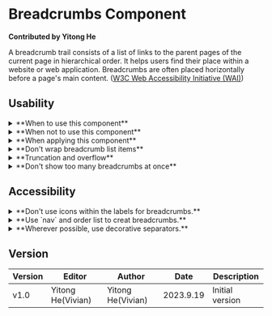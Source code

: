 # Breadcrumbs Component

**Contributed by Yitong He**

A breadcrumb trail consists of a list of links to the parent pages of the current page in hierarchical order. It helps users find their place within a website or web application. Breadcrumbs are often placed horizontally before a page's main content.
([W3C Web Accessibility Initiative (WAI)](https://www.w3.org/WAI/ARIA/apg/patterns/breadcrumb/))


<Breadcrumbs />

## Usability
<details>
<summary>**When to use this component**</summary>
Use the breadcrumbs component when you need to help users understand and move between the multiple levels of a website. ([GOV.UK Design System](https://design-system.service.gov.uk/components/breadcrumbs/))
</details>
<details>
<summary>**When not to use this component**</summary>
- Do not use the breadcrumbs component on websites with a flat structure, or to show progress through a linear journey or transaction.
- If you're using other navigational elements on the page, such as a sidebar, consider whether your users need the additional support of breadcrumbs.  
([GOV.UK Design System](https://design-system.service.gov.uk/components/breadcrumbs/))
</details>
<details>
<summary>**When applying this component**</summary>
- You should display the component in the top left of the main content area above the page title.
- Reflect the names of the parent-level pages ensuring you use the same labels and casing as the main IA.  
([NSW Government Design System](https://digitalnsw.github.io/nsw-design-system/components/breadcrumbs/index.html))
</details>
<details>
<summary>**Don't wrap breadcrumb list items**</summary>
When list items are truncated into a menu but the label text is still too large for the horizontal space, truncate the text with an ellipsis. By default, truncation should occur at the end of the title. If your users need to see the end of truncated titles, truncating the middle of the title is acceptable.  

As has written in the sample code, we have set `text-overflow: ecllipese` and `overflow: hidden` for the `li a` in `css` code to avoid this happens.
([React Spectrum](https://spectrum.adobe.com/page/breadcrumbs/))
</details>
<details>
<summary>**Truncation and overflow**</summary>
Though we should not wrap the list items, we should never truncate more than one breadcrumb label. Prioritize using the truncation menu when breadcrumb labels are long. If the current location has a long label, all items can be truncated into the menu.  

Truncation should be avoided by way of the breadcrumbs overflow behavior, although in some cases the final breadcrumb title may truncate with an ellipsis.
([React Spectrum](https://spectrum.adobe.com/page/breadcrumbs/))
</details>
<details>
<summary>**Don't show too many breadcrumbs at once**</summary>
Be mindful of your user's cognitive load and truncate breadcrumbs appropriately. Displaying too many levels can be overwhelming. By displaying only 4 items in the hierarchy (including the root item, if you are displaying it), users will quickly understand context while still having easy access to any truncated options. Truncation of breadcrumb items begins when either there is not enough room to display all items, or if there are 5 or more breadcrumbs to display.
([React Spectrum](https://spectrum.adobe.com/page/breadcrumbs/))
</details>

## Accessibility
<details>
<summary>**Don't use icons within the labels for breadcrumbs.**</summary>
Don't use icons within the labels for breadcrumbs. Since breadcrumbs labels are horizontally distributed, icons disrupt the rhythm and readability of the list. Also, icon may affect the accessibility for the user with visual impairments.
([React Spectrum](https://spectrum.adobe.com/page/breadcrumbs/))
</details>
<details>
<summary>**Use `nav` and order list to creat breadcrumbs.**</summary>
Developers should use the `nav` element “Breadcrumb" to make navigation easier for people who use screen readers and other assistive technologies. Using an ordered list helps to ensure that the breadcrumbs are interpretable for a variety of technologies, including those that don't fully support ARIA. 
([Bureau of Internet Accessibility](https://www.boia.org/blog/how-can-i-make-breadcrumbs-accessible-for-people-with-disabilities))
</details>
<details>
<summary>**Wherever possible, use decorative separators.**</summary>
Screen readers will announce non-decorative separators as part of the content, which can make breadcrumb menus frustrating for users. Use CSS or the aria-hidden="true" attribute for a better user experience.
([Bureau of Internet Accessibility](https://www.boia.org/blog/how-can-i-make-breadcrumbs-accessible-for-people-with-disabilities))
</details>

## Version
| Version | Editor | Author | Date | Description |
| ---- | ---- | ---- | ---- | ---- |
| v1.0 | Yitong He(Vivian) | Yitong He(Vivian) | 2023.9.19 | Initial version |
